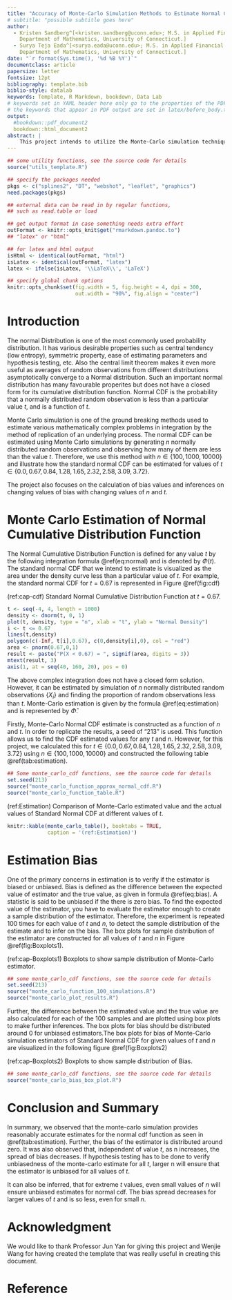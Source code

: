 ---
title: "Accuracy of Monte-Carlo Simulation Methods to Estimate Normal Cumulative Distribution Function (CDF)"
# subtitle: "possible subtitle goes here"
author:
  - Kristen Sandberg^[<kristen.sandberg@uconn.edu>; M.S. in Applied Financial Mathematics,
    Department of Mathematics, University of Connecticut.]
  - Surya Teja Eada^[<surya.eada@uconn.edu>; M.S. in Applied Financial Mathematics,
    Department of Mathematics, University of Connecticut.]
date: "`r format(Sys.time(), '%d %B %Y')`"
documentclass: article
papersize: letter
fontsize: 12pt
bibliography: template.bib
biblio-style: datalab
keywords: Template, R Markdown, bookdown, Data Lab
# keywords set in YAML header here only go to the properties of the PDF output
# the keywords that appear in PDF output are set in latex/before_body.tex
output:
  #bookdown::pdf_document2
  bookdown::html_document2
abstract: |
    This project intends to utilize the Monte-Carlo simulation techniques for estimation of the Normal Cumulative Distribution Function (CDF) and make inferences based on observation of bias for different values of $t$ and $n$.
---



```{r setup, echo = FALSE, message = FALSE, warning = FALSE}
## some utility functions, see the source code for details
source("utils_template.R")

## specify the packages needed
pkgs <- c("splines2", "DT", "webshot", "leaflet", "graphics")
need.packages(pkgs)

## external data can be read in by regular functions,
## such as read.table or load

## get output format in case something needs extra effort
outFormat <- knitr::opts_knit$get("rmarkdown.pandoc.to")
## "latex" or "html"

## for latex and html output
isHtml <- identical(outFormat, "html")
isLatex <- identical(outFormat, "latex")
latex <- ifelse(isLatex, '\\LaTeX\\', 'LaTeX')

## specify global chunk options
knitr::opts_chunk$set(fig.width = 5, fig.height = 4, dpi = 300,
                      out.width = "90%", fig.align = "center")

```


# Introduction {#sec:intro}

The normal Distribution is one of the most commonly used probability distribution. It has various desirable properties such as central tendency (low entropy), symmetric property, ease of estimating parameters and hypothesis testing, etc. Also the central limit theorem makes it even more useful as averages of random observations from different distributions asymptotically converge to a Normal distribution. Such an important normal distribution has many favourable properites but does not have a closed form for its cumulative distribution function. Normal CDF is the probability that a normally distributed random observation is less than a particular value $t$, and is a function of $t$.

Monte Carlo simulation is one of the ground breaking methods used to estimate various mathematically complex problems in integration by the method of replication of an underlying process. The normal CDF can be estimated using Monte Carlo simulations by generating $n$ normally distributed random observations and observing how many of them are less than the value $t$. Therefore, we use this method with $n \in \{100, 1000, 10000\}$ and illustrate how the standard normal CDF can be estimated for values of $t \in \{0.0, 0.67, 0.84, 1.28, 1.65, 2.32, 2.58, 3.09, 3.72\}$. 

The project also focuses on the calculation of bias values and inferences on changing values of bias with changing values of $n$ and $t$.

# Monte Carlo Estimation of Normal Cumulative Distribution Function {#sec:estimation}

The Normal Cumulative Distribution Function is defined for any value $t$ by the following integration formula \@ref(eq:normal) and is denoted by $\Phi(t)$. The standard normal CDF that we intend to estimate is visualized as the area under the density curve less than a particular value of $t$. For example, the standard normal CDF for $t = 0.67$ is represented in Figure \@ref(fig:cdf)

\begin{align}
    \Phi(t) = \int_{-\infty}^{t} \dfrac{1}{\sqrt{2\pi}}e^{\frac{-y^2}{2}}dy.
    (\#eq:normal)
\end{align}

(ref:cap-cdf) Standard Normal Cumulative Distribution Function at $t = 0.67$.

```{r cdf, echo = TRUE, fig.cap = "(ref:cap-cdf)", fig.width = 8}
t <- seq(-4, 4, length = 1000)
density <- dnorm(t, 0, 1)
plot(t, density, type = "n", xlab = "t", ylab = "Normal Density")
i <- t <= 0.67
lines(t,density)
polygon(c(-Inf, t[i],0.67), c(0,density[i],0), col = "red")
area <- pnorm(0.67,0,1)
result <- paste("P(X < 0.67) = ", signif(area, digits = 3))
mtext(result, 3)
axis(1, at = seq(40, 160, 20), pos = 0)
```

\nextline

The above complex integration does not have a closed form solution. However, it can be estimated by simulation of $n$ normally distributed random observations {$X_i$} and finding the proportion of random observations less than $t$. Monte-Carlo estimation is given by the formula \@ref(eq:estimation) and is represented by $\hat{\Phi}$.

\begin{align}
    \hat{\Phi}(t,n) = \dfrac{1}{n} \sum_{i=1}^{n} I(X_{i} \leq t).
    (\#eq:estimation)
\end{align}

Firstly, Monte-Carlo Normal CDF estimate is constructed as a function of $n$ and $t$. In order to replicate the results, a seed of "213" is used. This function  allows us to find the CDF estimated values for any $t$ and $n$. However, for this project, we calculated this for $t \in \{0.0, 0.67, 0.84, 1.28, 1.65, 2.32, 2.58, 3.09, 3.72\}$ using $n \in \{100, 1000, 10000\}$ and constructed the following table \@ref(tab:estimation).

```{r sources, echo = TRUE, message = FALSE, warning = FALSE}
## Some monte_carlo_cdf functions, see the source code for details
set.seed(213)
source("monte_carlo_function_approx_normal_cdf.R")
source("monte_carlo_function_table.R")
```

(ref:Estimation) Comparison of Monte-Carlo estimated value and the actual values of Standard Normal CDF at different values of $t$.

```{r estimation, echo = TRUE}
knitr::kable(monte_carlo_table(), booktabs = TRUE,
             caption = '(ref:Estimation)')
```


# Estimation Bias {#sec:Bias}

One of the primary concerns in estimation is to verify if the estimator is biased or unbiased. Bias is defined as the difference between the expected value of estimator and the true value, as given in formula \@ref(eq:bias). A statistic is said to be unbiased if the there is zero bias. To find the expected value of the estimator, you have to evaluate the estimator enough to create a sample distribution of the estimator. Therefore, the experiment is repeated 100 times for each value of $t$ and $n$, to detect the sample distribution of the estimate and to infer on the bias. The box plots for sample distribution of the estimator are constructed for all values of $t$ and $n$ in Figure \@ref(fig:Boxplots1).

\begin{align}
    Bias(\hat{\Phi}(t,n)) = \mathbb{E}(\hat{\Phi}(t,n)) - \Phi(t)
    (\#eq:bias)
\end{align}

(ref:cap-Boxplots1) Boxplots to show sample distribution of Monte-Carlo estimator.

```{r Boxplots1, echo = TRUE, fig.cap = "(ref:cap-Boxplots1)", fig.width = 8}
## some monte_carlo_cdf functions, see the source code for details
set.seed(213)
source("monte_carlo_function_100_simulations.R")
source("monte_carlo_plot_results.R")
```

Further, the difference between the estimated value and the true value are also calculated for each of the 100 samples and are plotted using box plots to make further inferences. The box plots for bias should be distributed around 0 for unbiased estimators.The box plots for bias of Monte-Carlo simulation estimators of Standard Normal CDF for given values of $t$ and $n$ are visualized in the following figure \@ref(fig:Boxplots2)

(ref:cap-Boxplots2) Boxplots to show sample distribution of Bias.

```{r Boxplots2, echo = TRUE, fig.cap = "(ref:cap-Boxplots1)", fig.width = 8}
## some monte_carlo_cdf functions, see the source code for details
source("monte_carlo_bias_box_plot.R")
```

# Conclusion and Summary {#sec:summary}

In summary, we observed that the monte-carlo simulation provides reasonably accurate estimates for the normal cdf function as seen in \@ref(tab:estimation). Further, the bias of the estimator is distributed around zero. It was also observed that, independent of value $t$, as n increases, the spread of bias decreases. If hypothesis testing has to be done to verify unbiasedness of the monte-carlo estimate for all $t$, larger n will ensure that the estimator is unbiased for all values of $t$. 

It can also be inferred, that for extreme $t$ values, even small values of $n$ will ensure unbiased estimates for normal cdf. The bias spread decreases for larger values of $t$ and is so less, even for small $n$.

# Acknowledgment {-}

We would like to thank Professor Jun Yan for giving this project and Wenjie Wang for having created the template that was really useful in creating this document. 


# Reference {-}


[pandoc]: http://pandoc.org/
[pandocManual]: http://pandoc.org/MANUAL.html
[repo]: https://github.com/wenjie2wang/datalab-templates
[taskView]: https://cran.r-project.org/web/views/ReproducibleResearch.html
[shiny.io]: https://www.shinyapps.io/
[wenjie-stat.shinyapps]: https://wwenjie-stat.shinyapps.io/minisplines2
